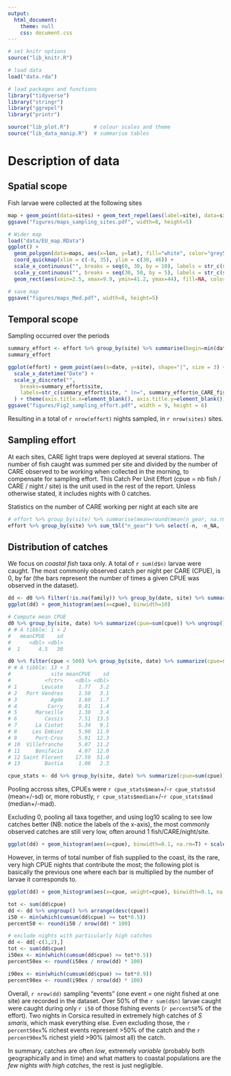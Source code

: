 ```yaml
---
output: 
  html_document:
    theme: null
    css: document.css
---
```


```r
# set knitr options
source("lib_knitr.R")

# load data
load("data.rda")

# load packages and functions
library("tidyverse")
library("stringr")
library("ggrepel")
library("printr")

source("lib_plot.R")        # colour scales and theme
source("lib_data_manip.R")  # summarise tables
```

# Description of data


## Spatial scope

Fish larvae were collected at the following sites

```r
map + geom_point(data=sites) + geom_text_repel(aes(label=site), data=sites, size=3.5, segment.alpha=0.7) + coord_quickmap(xlim = c(3, 10))
ggsave("figures/maps_sampling_sites.pdf", width=8, height=5)

# Wider map
load("data/EU_map.RData")
ggplot() + 
  geom_polygon(data=maps, aes(x=lon, y=lat), fill="white", color="grey50", size=0.25) +
  coord_quickmap(xlim = c(-8, 35), ylim = c(30, 46)) +
  scale_x_continuous("", breaks = seq(0, 30, by = 10), labels = str_c(seq(0, 30, by = 10), "°E")) +
  scale_y_continuous("", breaks = seq(30, 50, by = 5), labels = str_c(seq(30, 50, by = 5), "°N"), expand=c(0,0)) + 
  geom_rect(aes(xmin=2.5, xmax=9.9, ymin=41.2, ymax=44), fill=NA, color="grey30", size=1.5)

# save map
ggsave("figures/maps_Med.pdf", width=8, height=5)


```

## Temporal scope

Sampling occurred over the periods

```r
summary_effort <- effort %>% group_by(site) %>% summarise(begin=min(date), end=max(date, na.rm=T), n_nights_sampled=length(unique(date)), `n_CARE_fished`=sum(n_gear, na.rm=T)) %>% ungroup() %>% arrange(site)
summary_effort
```

```r
ggplot(effort) + geom_point(aes(x=date, y=site), shape="|", size = 3) +
  scale_x_datetime("Date") +
  scale_y_discrete("",
    breaks=summary_effort$site,
    labels=str_c(summary_effort$site, " (n=", summary_effort$n_CARE_fished, ")")
  ) + theme(axis.title.x=element_blank(), axis.title.y=element_blank()) + theme_gray(base_size = 14) 
ggsave("figures/Fig2_sampling_effort.pdf", width = 9, height = 6)

```

Resulting in a total of `r nrow(effort)` nights sampled, in `r nrow(sites)` sites.

## Sampling effort

At each sites, CARE light traps were deployed at several stations. The number of fish caught was summed per site and divided by the number of CARE observed to be working when collected in the morning, to compensate for sampling effort. This Catch Per Unit Effort (cpue = nb fish / CARE / night / site) is the unit used in the rest of the report. Unless otherwise stated, it includes nights with 0 catches.

Statistics on the number of CARE working per night at each site are

```r
# effort %>% group_by(site) %>% summarise(mean=round(mean(n_gear, na.rm=T),1), median=median(n_gear, na.rm=T), min=min(n_gear, na.rm=T), max=max(n_gear, na.rm=T)) %>% ungroup() %>% arrange(site)
effort %>% group_by(site) %>% sum_tbl("n_gear") %>% select(-n, -n_NA, -starts_with("q"))
```

## Distribution of catches

We focus on *coastal fish* taxa only. A total of `r sum(d$n)` larvae were caught. The most commonly observed catch per night per CARE (CPUE), is 0, by far (the bars represent the number of times a given CPUE was observed in the dataset).

```r
dd <- d0 %>% filter(!is.na(family)) %>% group_by(date, site) %>% summarise(cpue=sum(cpue))
ggplot(dd) + geom_histogram(aes(x=cpue), binwidth=10)

# Compute mean CPUE
d0 %>% group_by(site, date) %>% summarize(cpue=sum(cpue)) %>% ungroup() %>% summarize(meanCPUE=mean(cpue, trim = 0), sd = sd(cpue))
# # A tibble: 1 × 2
#   meanCPUE    sd
#      <dbl> <dbl>
#  1      4.5   30

d0 %>% filter(cpue < 500) %>% group_by(site, date) %>% summarize(cpue=sum(cpue)) %>% group_by(site) %>% summarize(meanCPUE=mean(cpue, trim = 0.0), sd = sd(cpue))
# # A tibble: 13 × 3
#             site meanCPUE    sd
#           <fctr>    <dbl> <dbl>
# 1        Leucate     1.77   3.2
# 2   Port Vendres     1.50   3.1
# 3           Agde     1.60   1.7
# 4          Carry     0.81   1.4
# 5      Marseille     1.38   3.4
# 6         Cassis     7.51  13.5
# 7      La Ciotat     5.34   9.1
# 8     Les Embiez     5.98  11.9
# 9      Port-Cros     5.91  12.3
# 10  Villefranche     5.07  11.2
# 11     Bonifacio     4.07  12.0
# 12 Saint Florent    17.59  51.0
# 13        Bastia     1.08   2.3

cpue_stats <- dd %>% group_by(site, date) %>% summarize(cpue=sum(cpue)) %>% ungroup() %>% summarize(mean=mean(cpue), sd=sd(cpue), median=median(cpue), mad=mad(cpue))
```

Pooling accross sites, CPUEs were `r cpue_stats$mean`+/-`r cpue_stats$sd` (mean+/-sd) or, more robustly, `r cpue_stats$median`+/-`r cpue_stats$mad` (median+/-mad).


Excluding 0, pooling all taxa together, and using log10 scaling to see low catches better (NB: notice the labels of the x-axis), the most commonly observed catches are still very low, often around 1 fish/CARE/night/site.

```r
ggplot(dd) + geom_histogram(aes(x=cpue), binwidth=0.1, na.rm=T) + scale_x_continuous(breaks=c(0, 1, 10, 100, 1000), trans="log10")
```

However, in terms of total number of fish supplied to the coast, its the rare, very high CPUE nights that contribute the most; the following plot is basically the previous one where each bar is multiplied by the number of larvae it corresponds to.

```r
ggplot(dd) + geom_histogram(aes(x=cpue, weight=cpue), binwidth=0.1, na.rm=T) + scale_x_continuous(breaks=c(0, 1, 10, 100, 1000), trans="log10") + labs(y="number of larvae")
```

```r
tot <- sum(dd$cpue)
dd <- dd %>% ungroup() %>% arrange(desc(cpue))
i50 <- min(which(cumsum(dd$cpue) >= tot*0.5))
percent50 <- round(i50 / nrow(dd) * 100)

# exclude nights with particularly high catches
dd <- dd[-c(1,2),]
tot <- sum(dd$cpue)
i50ex <- min(which(cumsum(dd$cpue) >= tot*0.5))
percent50ex <- round(i50ex / nrow(dd) * 100)

i90ex <- min(which(cumsum(dd$cpue) >= tot*0.9))
percent90ex <- round(i90ex / nrow(dd) * 100)
```

Overall, `r nrow(dd)` sampling "events" (one event = one night fished at one site) are recorded in the dataset. Over 50% of the `r sum(d$n)` larvae caught were caught during only `r i50` of those fishing events (`r percent50`% of the effort). Two nights in Corsica resulted in extremely high catches of *S smaris*, which mask everything else. Even excluding those, the `r percent50ex`% richest events represent >50% of the catch and the `r percent90ex`% richest yield >90% (almost all) the catch.

In summary, catches are often *low*, extremely *variable* (probably both geographically and in time) and what matters to coastal populations are the *few nights with high catches*, the rest is just negligible.
